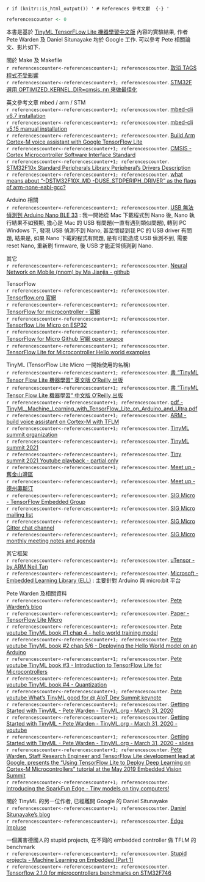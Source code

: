 `r if (knitr::is_html_output()) '
# References 參考文獻  {-}
'`

```r
referencescounter <- 0
```

本書是基於 [TinyML TensorFLow Lite 機器學習中文版](https://www.books.com.tw/products/0010865580) 內容的實驗結果, 作者 Pete Warden 及 Daniel Situnayake 均於 Google 工作. 可以參考 Pete 相關論文、影片如下.   

關於 Make 及 Makefile  
`r referencescounter<-referencescounter+1; referencescounter`. [取消 TAGS 程式不受影響](https://github.com/tensorflow/tensorflow/issues/46667#issuecomment-766923481)  
`r referencescounter<-referencescounter+1; referencescounter`. [STM32F 選用 OPTIMIZED_KERNEL_DIR=cmsis_nn 來做最佳化](https://github.com/tensorflow/tensorflow/issues/46667#issuecomment-766927681)  

英文參考文章 mbed / arm / STM  
`r referencescounter<-referencescounter+1; referencescounter`. [mbed-cli v6.7 installation](https://os.mbed.com/docs/mbed-os/v6.7/build-tools/install-and-set-up.html)  
`r referencescounter<-referencescounter+1; referencescounter`. [mbed-cli v5.15 manual installation](https://os.mbed.com/docs/mbed-os/v5.15/tools/manual-installation.html)  
`r referencescounter<-referencescounter+1; referencescounter`. [Build Arm Cortex-M voice assistant with Google TensorFlow Lite](https://developer.arm.com/solutions/machine-learning-on-arm/developer-material/how-to-guides/build-arm-cortex-m-voice-assistant-with-google-tensorflow-lite/single-page)  
`r referencescounter<-referencescounter+1; referencescounter`. [CMSIS - Cortex Microcontroller Software Interface Standard](http://www.longlandclan.yi.org/~stuartl/stm32f10x_stdperiph_lib_um/CMSIS_Core.htm)  
`r referencescounter<-referencescounter+1; referencescounter`. [STM32F10x Standard Peripherals Library Peripheral’s Drivers Description](http://www.longlandclan.yi.org/~stuartl/stm32f10x_stdperiph_lib_um/Library_Files.html#_cmsis)  
`r referencescounter<-referencescounter+1; referencescounter`. [what means about “-DSTM32F10X_MD -DUSE_STDPERIPH_DRIVER” as the flags of arm-none-eabi-gcc?](https://stackoverflow.com/questions/59053389/what-means-about-dstm32f10x-md-duse-stdperiph-driver-as-the-flags-of-arm-non)

Arduino 相關  
`r referencescounter<-referencescounter+1; referencescounter`. [USB 無法偵測到 Arduino Nano BLE 33](https://forum.arduino.cc/index.php?topic=659995.0) : 我一開始從 Mac 下載程式到 Nano 後, Nano 執行結果不如預期, 擔心是 Mac 的 USB 有問題(一直有遇到類似問題), 轉到 PC Windows 下, 發現 USB 偵測不到 Nano, 甚至懷疑到我 PC 的 USB driver 有問題, 結果是, 如果 Nano 下載的程式有問題, 是有可能造成 USB 偵測不到, 需要 reset Nano, 重新刷 firmware, 後 USB 才能正常偵測到 Nano.  

其它  
`r referencescounter<-referencescounter+1; referencescounter`. [Neural Network on Mobile (nnom) by Ma Jianjia - github](https://github.com/majianjia/nnom)  

TensorFlow  
`r referencescounter<-referencescounter+1; referencescounter`. [Tensorflow.org 官網](https://www.tensorflow.org/lite/guide)  
`r referencescounter<-referencescounter+1; referencescounter`. [TensorFlow for microcontroller - 官網](https://www.tensorflow.org/lite/microcontrollers)  
`r referencescounter<-referencescounter+1; referencescounter`. [Tensorflow Lite Micro on ESP32](https://blog.tensorflow.org/2020/08/announcing-tensorflow-lite-micro-esp32.html)  
`r referencescounter<-referencescounter+1; referencescounter`. [TensorFlow for Micro Github 官網 open source](https://github.com/tensorflow/tensorflow/tree/master/tensorflow/lite/micro)  
`r referencescounter<-referencescounter+1; referencescounter`. [TensorFlow Lite for Microcontroller Hello world examples](https://github.com/tensorflow/tensorflow/blob/master/tensorflow/lite/micro/examples/hello_world/README.md)  

TinyML (TensorFlow Lite Micro 一開始使用的名稱)  
`r referencescounter<-referencescounter+1; referencescounter`. [書 "TinyML Tensor Flow Lite 機器學習“ 英文版 O'Reilly 出版](https://www.oreilly.com/library/view/tinyml/9781492052036/)  
`r referencescounter<-referencescounter+1; referencescounter`. [書 "TinyML Tensor Flow Lite 機器學習“ 中文版 O'Reilly 出版](https://www.books.com.tw/products/0010865580?fbclid=IwAR1xgb-0LStRrHXajKT-u3uP982d0p8PQaDpNfhxHAzuCbATi6VOjYcwo2k)   
`r referencescounter<-referencescounter+1; referencescounter`. [pdf - TinyML_Machine_Learning_with_TensorFlow_Lite_on_Arduino_and_Ultra.pdf](http://lib.samtuit.uz/admin/kitoblar/5f8eb590b69fb5.80592706TinyML_Machine_Learning_with_TensorFlow_Lite_on_Arduino_and_Ultra.pdf)  
`r referencescounter<-referencescounter+1; referencescounter`. [ARM - build voice assistant on Cortex-M  with TFLM](https://developer.arm.com/solutions/machine-learning-on-arm/developer-material/how-to-guides/build-arm-cortex-m-voice-assistant-with-google-tensorflow-lite)  
`r referencescounter<-referencescounter+1; referencescounter`. [TinyML summit organization](https://www.tinymlsummit.org)  
`r referencescounter<-referencescounter+1; referencescounter`. [TinyML summit 2021](https://events.eventee.co/detail/tinyml-summit-2021-7883)  
`r referencescounter<-referencescounter+1; referencescounter`. [Tiny summit 2021 Youtube playback - partial only](https://www.youtube.com/channel/UC9iWqvsWjhowkHWVJquHwkg)  
`r referencescounter<-referencescounter+1; referencescounter`. [Meet up - 舊金山灣區](https://www.meetup.com/tinyML-Enabling-ultra-low-Power-ML-at-the-Edge/)  
`r referencescounter<-referencescounter+1; referencescounter`. [Meet up - 德州奧斯汀](https://www.meetup.com/meetup-group-NoKBhhJK/)    
`r referencescounter<-referencescounter+1; referencescounter`. [SIG Micro - TensorFlow Embedded Group](https://github.com/tensorflow/community/blob/master/sigs/micro/CHARTER.md)  
`r referencescounter<-referencescounter+1; referencescounter`. [SIG Micro mailing list](https://groups.google.com/a/tensorflow.org/forum/#!forum/micro)  
`r referencescounter<-referencescounter+1; referencescounter`. [SIG Micro Gitter chat channel](https://gitter.im/tensorflow/sig-micro)  
`r referencescounter<-referencescounter+1; referencescounter`. [SIG Micro monthly meeting notes and agenda](https://goo.gle/tf-micro-notes)  
  

其它框架  
`r referencescounter<-referencescounter+1; referencescounter`. [uTensor - by ARM Neil Tan](https://github.com/uTensor/uTensor)  
`r referencescounter<-referencescounter+1; referencescounter`. [Microsoft - Embedded Learning Library (ELL)](https://microsoft.github.io/ELL/) : 主要針對 Arduino 與 micro:bit 平台  


Pete Warden 及相關資料  
`r referencescounter<-referencescounter+1; referencescounter`. [Pete Warden's blog](https://petewarden.com/?s=tinyml&submit=Search)  
`r referencescounter<-referencescounter+1; referencescounter`. [Paper - TensorFlow Lite Micro](https://arxiv.org/pdf/2010.08678.pdf)  
`r referencescounter<-referencescounter+1; referencescounter`. [Pete youtube TinyML book #1 chap 4 - hello world training model](https://www.youtube.com/watch?v=8N6-WQsxwxA)  
`r referencescounter<-referencescounter+1; referencescounter`. [Pete youtube TinyML book #2 chap 5/6 - Deploying the Hello World model on an Arduino](https://www.youtube.com/watch?v=AfAyHheBk6Y)  
`r referencescounter<-referencescounter+1; referencescounter`. [Pete youtube TinyML book #3 - Introduction to TensorFlow Lite for Microcontrollers](https://www.youtube.com/watch?v=_NcG5estXOU)  
`r referencescounter<-referencescounter+1; referencescounter`. [Pete youtube TinyML book #4 - Quantization](https://www.youtube.com/watch?v=-jBmqY_aFwE)  
`r referencescounter<-referencescounter+1; referencescounter`. [Pete youtube What's TinyML good for \@ AIoT Dev Summit keynote](https://www.youtube.com/watch?v=Wuq2aP5O5Z0)  
`r referencescounter<-referencescounter+1; referencescounter`. [Getting Started with TinyML - Pete Warden - TinyML.org - March 31, 2020](https://forums.tinyml.org/t/getting-started-with-tinyml-pete-warden-march-31-2020/22)  
`r referencescounter<-referencescounter+1; referencescounter`. [Getting Started with TinyML - Pete Warden - TinyML.org - March 31, 2020 - youtube](https://www.youtube.com/watch?v=soOM1F70Boc)  
`r referencescounter<-referencescounter+1; referencescounter`. [Getting Started with TinyML - Pete Warden - TinyML.org - March 31, 2020 - slides](https://cms.tinyml.org/wp-content/uploads/talks2020/tinyML_Talks_200331_Pete_Warden.pdf)  
`r referencescounter<-referencescounter+1; referencescounter`. [Pete Warden, Staff Research Engineer and TensorFlow Lite development lead at Google, presents the "Using TensorFlow Lite to Deploy Deep Learning on Cortex-M Microcontrollers" tutorial at the May 2019 Embedded Vision Summit](https://www.edge-ai-vision.com/2019/06/using-tensorflow-lite-to-deploy-deep-learning-on-cortex-m-microcontrollers-a-presentation-from-google/)  
`r referencescounter<-referencescounter+1; referencescounter`. [Introducing the SparkFun Edge - Tiny models on tiny computers!](https://www.hackster.io/news/introducing-the-sparkfun-edge-34c9eb80a000)  


關於 TinyML 的另一位作者, 已經離開 Google 的 Daniel Situnayake   
`r referencescounter<-referencescounter+1; referencescounter`. [Daniel Situnayake's blog](https://situnayake.com)  
`r referencescounter<-referencescounter+1; referencescounter`. [Edge Impluse](https://docs.edgeimpulse.com/docs/getting-started?fbclid=IwAR10Gtry8NInWcRQfpV1SXSxefwdhUyHbxEJOUe8JsiJGQpR7ecYeTcjW5Y)

一個厲害德國人的 stupid projects, 在不同的 embedded controller 做 TFLM 的 benchmark  
`r referencescounter<-referencescounter+1; referencescounter`. [Stupid projects - Machine Learning on Embedded (Part 1)](https://www.stupid-projects.com/machine-learning-on-embedded-part-1/)  
`r referencescounter<-referencescounter+1; referencescounter`. [Tensorflow 2.1.0 for microcontrollers benchmarks on STM32F746](https://www.stupid-projects.com/tensorflow-2-1-0-for-microcontrollers-benchmarks-on-stm32f746/)  